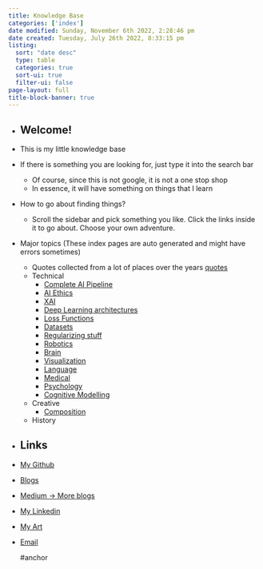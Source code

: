```yaml
---
title: Knowledge Base
categories: ['index']
date modified: Sunday, November 6th 2022, 2:28:46 pm
date created: Tuesday, July 26th 2022, 8:33:15 pm
listing:
  sort: "date desc"
  type: table
  categories: true
  sort-ui: true
  filter-ui: false
page-layout: full
title-block-banner: true
---
```


- ## Welcome!
- This is my little knowledge base
- If there is something you are looking for, just type it into the search bar
	- Of course, since this is not google, it is not a one stop shop
	- In essence, it will have something on things that I learn
- How to go about finding things?
	- Scroll the sidebar and pick something you like. Click the links inside it to go about. Choose your own adventure.
- Major topics (These index pages are auto generated and might have errors sometimes)
	- Quotes collected from a lot of places over the years [quotes](gen_quotes)
	- Technical
		- [Complete AI Pipeline](Complete%20AI%20Pipeline.qmd)
		- [AI Ethics](ethics.qmd)
		- [XAI](explainability.qmd)
		- [Deep Learning architectures](architecture.qmd)
		- [Loss Functions](loss.qmd)
		- [Datasets](dataset.qmd)
		- [Regularizing stuff](regularize.qmd)
		- [Robotics](robotics.qmd)
		- [Brain](brain.qmd)
		- [Visualization](visualization.qmd)
		- [Language](language.qmd)
		- [Medical](medical.qmd)
		- [Psychology](psychology.qmd)
		- [Cognitive Modelling](cognitivemodel)
	- Creative
		- [Composition](composition.qmd)
	- History
- ## Links
- [My Github](https://www.github.com/SubhadityaMukherjee)
- [Blogs](https://subhadityamukherjee.github.io/SubhadityaMukherjeegit/deeplearning.html)
- [Medium -> More blogs](https://msubhaditya.medium.com/)
- [My Linkedin](https://www.linkedin.com/in/subhaditya-mukherjee-a36883100)
- [My Art](https://www.instagram.com/aiexistentialart/)
- [Email](mailto:msubhaditya@gmail.com)
  
  #anchor
